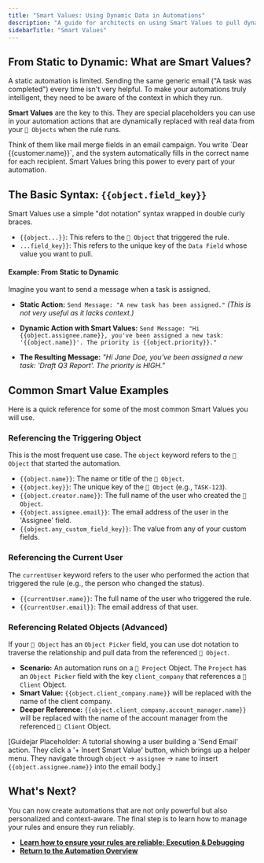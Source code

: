 ```yaml
---
title: "Smart Values: Using Dynamic Data in Automations"
description: "A guide for architects on using Smart Values to pull dynamic, contextual data from your Objects and their relationships into your automation actions."
sidebarTitle: "Smart Values"
---
```


## From Static to Dynamic: What are Smart Values?

A static automation is limited. Sending the same generic email ("A task was completed") every time isn't very helpful. To make your automations truly intelligent, they need to be aware of the context in which they run.

**Smart Values** are the key to this. They are special placeholders you can use in your automation actions that are dynamically replaced with real data from your `🧊 Objects` when the rule runs.

<Tip>
Think of them like mail merge fields in an email campaign. You write `Dear {{customer.name}}`, and the system automatically fills in the correct name for each recipient. Smart Values bring this power to every part of your automation.
</Tip>

## The Basic Syntax: `{{object.field_key}}`

Smart Values use a simple "dot notation" syntax wrapped in double curly braces.

- `{{object...}}`: This refers to the `🧊 Object` that triggered the rule.
- `...field_key}}`: This refers to the unique key of the `Data Field` whose value you want to pull.

#### Example: From Static to Dynamic

Imagine you want to send a message when a task is assigned.

- **Static Action:** `Send Message: "A new task has been assigned."`
  *(This is not very useful as it lacks context.)*

- **Dynamic Action with Smart Values:**
  `Send Message: "Hi {{object.assignee.name}}, you've been assigned a new task: '{{object.name}}'. The priority is {{object.priority}}."`

- **The Resulting Message:**
  *"Hi Jane Doe, you've been assigned a new task: 'Draft Q3 Report'. The priority is HIGH."*

## Common Smart Value Examples

Here is a quick reference for some of the most common Smart Values you will use.

### Referencing the Triggering Object
This is the most frequent use case. The `object` keyword refers to the `🧊 Object` that started the automation.

- `{{object.name}}`: The name or title of the `🧊 Object`.
- `{{object.key}}`: The unique key of the `🧊 Object` (e.g., `TASK-123`).
- `{{object.creator.name}}`: The full name of the user who created the `🧊 Object`.
- `{{object.assignee.email}}`: The email address of the user in the 'Assignee' field.
- `{{object.any_custom_field_key}}`: The value from any of your custom fields.

### Referencing the Current User
The `currentUser` keyword refers to the user who performed the action that triggered the rule (e.g., the person who changed the status).

- `{{currentUser.name}}`: The full name of the user who triggered the rule.
- `{{currentUser.email}}`: The email address of that user.

### Referencing Related Objects (Advanced)
If your `🧊 Object` has an `Object Picker` field, you can use dot notation to traverse the relationship and pull data from the referenced `🧊 Object`.

- **Scenario:** An automation runs on a `🧊 Project` Object. The `Project` has an `Object Picker` field with the key `client_company` that references a `🧊 Client` Object.
- **Smart Value:** `{{object.client_company.name}}` will be replaced with the name of the client company.
- **Deeper Reference:** `{{object.client_company.account_manager.name}}` will be replaced with the name of the account manager from the referenced `🧊 Client` Object.

[Guidejar Placeholder: A tutorial showing a user building a 'Send Email' action. They click a '+ Insert Smart Value' button, which brings up a helper menu. They navigate through `object` -> `assignee` -> `name` to insert `{{object.assignee.name}}` into the email body.]

## What's Next?

You can now create automations that are not only powerful but also personalized and context-aware. The final step is to learn how to manage your rules and ensure they run reliably.

- [**Learn how to ensure your rules are reliable: Execution & Debugging**](/platform/core-concepts/universal-automation/automation-testing)
- [**Return to the Automation Overview**](/platform/core-concepts/universal-automation)